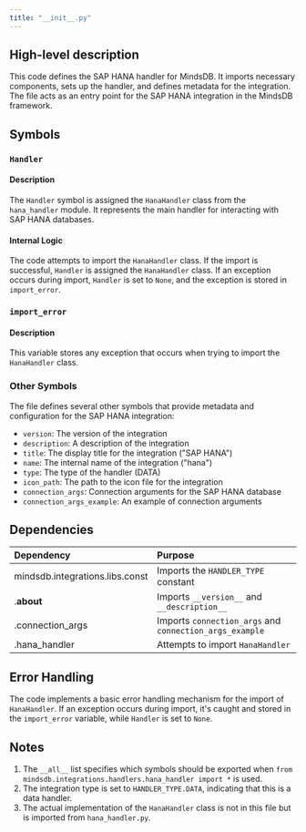 ```yaml
---
title: "__init__.py"
---
```


## High-level description
This code defines the SAP HANA handler for MindsDB. It imports necessary components, sets up the handler, and defines metadata for the integration. The file acts as an entry point for the SAP HANA integration in the MindsDB framework.

## Symbols

### `Handler`
#### Description
The `Handler` symbol is assigned the `HanaHandler` class from the `hana_handler` module. It represents the main handler for interacting with SAP HANA databases.

#### Internal Logic
The code attempts to import the `HanaHandler` class. If the import is successful, `Handler` is assigned the `HanaHandler` class. If an exception occurs during import, `Handler` is set to `None`, and the exception is stored in `import_error`.

### `import_error`
#### Description
This variable stores any exception that occurs when trying to import the `HanaHandler` class.

### Other Symbols
The file defines several other symbols that provide metadata and configuration for the SAP HANA integration:

- `version`: The version of the integration
- `description`: A description of the integration
- `title`: The display title for the integration ("SAP HANA")
- `name`: The internal name of the integration ("hana")
- `type`: The type of the handler (DATA)
- `icon_path`: The path to the icon file for the integration
- `connection_args`: Connection arguments for the SAP HANA database
- `connection_args_example`: An example of connection arguments

## Dependencies
| Dependency | Purpose |
|:-----------|:--------|
| mindsdb.integrations.libs.const | Imports the `HANDLER_TYPE` constant |
| .__about__ | Imports `__version__` and `__description__` |
| .connection_args | Imports `connection_args` and `connection_args_example` |
| .hana_handler | Attempts to import `HanaHandler` |

## Error Handling
The code implements a basic error handling mechanism for the import of `HanaHandler`. If an exception occurs during import, it's caught and stored in the `import_error` variable, while `Handler` is set to `None`.

## Notes
1. The `__all__` list specifies which symbols should be exported when `from mindsdb.integrations.handlers.hana_handler import *` is used.
2. The integration type is set to `HANDLER_TYPE.DATA`, indicating that this is a data handler.
3. The actual implementation of the `HanaHandler` class is not in this file but is imported from `hana_handler.py`.